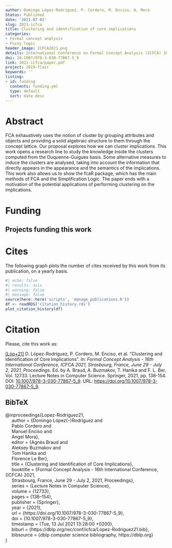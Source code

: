 ```yaml
---
author: Domingo López-Rodríguez, P. Cordero, M. Enciso, A. Mora
Status: Published
date: '2021-07-01'
slug: 2021-icfca
title: Clustering and identification of core implications
categories:
- Formal concept analysis
- Fuzzy logic
header_image: ICFCA2021.png
details: International Conference on Formal Concept Analysis (ICFCA) 2021
doi: 10.1007/978-3-030-77867-5_9
link: 2021-icfca/paper.pdf
project: 2019-flair
keywords: ''
listing:
- id: funding
  contents: funding.yml
  type: default
  sort: date desc
---
```




# Abstract


FCA exhaustively uses the notion of cluster by grouping attributes and objects and providing a solid algebraic structure to them through the concept lattice. Our proposal explores how we can cluster implications.  This work opens a research line to study the knowledge inside the clusters computed from the Duquenne-Guigues basis. Some alternative measures to induce the clusters are analysed, taking into account the information that directly appears in the appearance  and the semantics of the implications.  This work also allows us to show the fcaR package,   which has the main methods of FCA and the Simplification Logic.  The paper ends with a motivation of the potential applications of performing clustering on the implications.




# Funding
::: {.callout-note appearance='minimal' collapse=false}
## Projects funding this work

:::{#funding}
:::
:::


# Cites

The following graph plots the number of cites received by this work from its publication, on a yearly basis.

```r
#| echo: false
#| results: asis
#| warning: false
#| message: false
source(here::here('scripts', 'manage_publications.R'))
df <- readRDS('citation_history.rds')
plot_citation_history(df)
```


# Citation
Please, cite this work as:


<a name=bib-Lopez-Rodriguez21></a>[[Lóp+21]](#cite-Lopez-Rodriguez21) D. López-Rodríguez, P. Cordero, M. Enciso, et al. “Clustering and Identification of Core Implications”. In: _Formal Concept Analysis - 16th International Conference, ICFCA 2021, Strasbourg, France, June 29 - July 2, 2021, Proceedings_. Ed. by A. Braud, A. Buzmakov, T. Hanika and F. L. Ber. Vol. 12733. Lecture Notes in Computer Science. Springer, 2021, pp. 138-154. DOI: [10.1007/978-3-030-77867-5\_9](https://doi.org/10.1007%2F978-3-030-77867-5%5C_9). URL: [https://doi.org/10.1007/978-3-030-77867-5\_9](https://doi.org/10.1007/978-3-030-77867-5\_9).

::: {.callout-note appearance="minimal" collapse=true}

## BibTeX

@inproceedings{Lopez-Rodriguez21,<br>&nbsp;&nbsp;&nbsp;&nbsp;  author    = {Domingo López{-}Rodríguez and<br>&nbsp;&nbsp;&nbsp;&nbsp;               Pablo Cordero and<br>&nbsp;&nbsp;&nbsp;&nbsp;               Manuel Enciso and<br>&nbsp;&nbsp;&nbsp;&nbsp;               Angel Mora},<br>&nbsp;&nbsp;&nbsp;&nbsp;  editor    = {Agnès Braud and<br>&nbsp;&nbsp;&nbsp;&nbsp;               Aleksey Buzmakov and<br>&nbsp;&nbsp;&nbsp;&nbsp;               Tom Hanika and<br>&nbsp;&nbsp;&nbsp;&nbsp;               Florence Le Ber},<br>&nbsp;&nbsp;&nbsp;&nbsp;  title     = {Clustering and Identification of Core Implications},<br>&nbsp;&nbsp;&nbsp;&nbsp;  booktitle = {Formal Concept Analysis - 16th International Conference, {ICFCA} 2021,<br>&nbsp;&nbsp;&nbsp;&nbsp;               Strasbourg, France, June 29 - July 2, 2021, Proceedings},<br>&nbsp;&nbsp;&nbsp;&nbsp;  series    = {Lecture Notes in Computer Science},<br>&nbsp;&nbsp;&nbsp;&nbsp;  volume    = {12733},<br>&nbsp;&nbsp;&nbsp;&nbsp;  pages     = {138--154},<br>&nbsp;&nbsp;&nbsp;&nbsp;  publisher = {Springer},<br>&nbsp;&nbsp;&nbsp;&nbsp;  year      = {2021},<br>&nbsp;&nbsp;&nbsp;&nbsp;  url       = {https://doi.org/10.1007/978-3-030-77867-5\_9},<br>&nbsp;&nbsp;&nbsp;&nbsp;  doi       = {10.1007/978-3-030-77867-5\_9},<br>&nbsp;&nbsp;&nbsp;&nbsp;  timestamp = {Tue, 13 Jul 2021 13:28:00 +0200},<br>&nbsp;&nbsp;&nbsp;&nbsp;  biburl    = {https://dblp.org/rec/conf/icfca/Lopez-Rodriguez21.bib},<br>&nbsp;&nbsp;&nbsp;&nbsp;  bibsource = {dblp computer science bibliography, https://dblp.org}<br>}

:::


